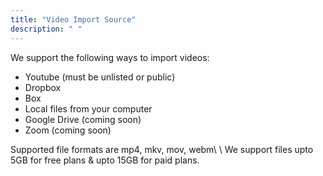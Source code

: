 ```yaml
---
title: "Video Import Source"
description: " "
---
```


We support the following ways to import videos:

- Youtube (must be unlisted or public)
- Dropbox
- Box
- Local files from your computer
- Google Drive (coming soon)
- Zoom (coming soon)

<Note>
  Supported file formats are mp4, mkv, mov, webm\
  \
  We support files upto 5GB for free plans & upto 15GB for paid plans.
</Note>